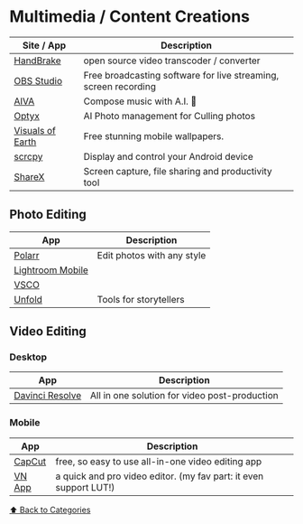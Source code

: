 # Multimedia / Content Creations

| Site / App                                              | Description                                                     |
| ------------------------------------------------------- | --------------------------------------------------------------- |
| [HandBrake](https://handbrake.fr/)                      | open source video transcoder / converter                        |
| [OBS Studio](https://obsproject.com)                    | Free broadcasting software for live streaming, screen recording |
| [AIVA](https://aiva.ai)                                 | Compose music with A.I. 🤯                                      |
| [Optyx](https://www.optyx.app/)                         | AI Photo management for Culling photos                          |
| [Visuals of Earth](https://visualsofearth.com/)         | Free stunning mobile wallpapers.                                |
| [scrcpy](https://github.com/Genymobile/scrcpy/releases) | Display and control your Android device                         |
| [ShareX](https://getsharex.com/)                        | Screen capture, file sharing and productivity tool              |

## Photo Editing

| App                                              | Description                |
| ------------------------------------------------ | -------------------------- |
| [Polarr](https://www.polarr.com/)                | Edit photos with any style |
| [Lightroom Mobile](https://lightroom.adobe.com/) |                            |
| [VSCO](https://vsco.co)                          |                            |
| [Unfold](https://unfold.com)                     | Tools for storytellers     |

## Video Editing

### Desktop

| App                                                                          | Description                                   |
| ---------------------------------------------------------------------------- | --------------------------------------------- |
| [Davinci Resolve](https://www.blackmagicdesign.com/products/davinciresolve/) | All in one solution for video post-production |

### Mobile

| App                               | Description                                                       |
| --------------------------------- | ----------------------------------------------------------------- |
| [CapCut](https://www.capcut.net/) | free, so easy to use all-in-one video editing app                 |
| [VN App](https://www.vlognow.me/) | a quick and pro video editor. (my fav part: it even support LUT!) |

[⬆️ Back to Categories](/bookmarks)
